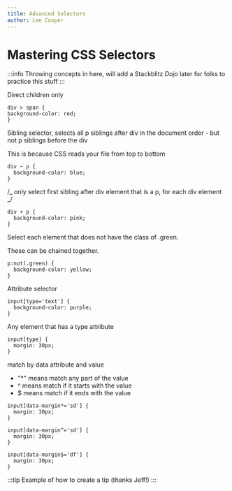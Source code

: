 ```yaml
---
title: Advanced Selectors
author: Lee Cooper
---
```



<AuthorBlurb
  github="lee-cooper"
  fullName="Lee Cooper"
  description="Hypertheory-Labs"
  created="8/12/2022"
/>

# Mastering CSS Selectors

:::info
Throwing concepts in here, will add a Stackblitz _Dojo_ later for
folks to practice this stuff
:::

Direct children only

```
div > span {
background-color: red;
}
```

Sibling selector, selects all p siblings after div in the document order - but not p siblings before the div

This is because CSS reads your file from top to bottom

```
div ~ p {
  background-color: blue;
}
```

/_ only select first sibling after div element that is a p, for each div element _/

```
div + p {
  background-color: pink;
}
```

Select each element that does not have the class of .green.

These can be chained together.

```
p:not(.green) {
  background-color: yellow;
}
```

Attribute selector

```
input[type='text'] {
  background-color: purple;
}
```

Any element that has a type attribute

```
input[type] {
  margin: 30px;
}
```

match by data attribute and value

- "\*" means match any part of the value
- ^ means match if it starts with the value
- $ means match if it ends with the value

```
input[data-margin*='sd'] {
  margin: 30px;
}

input[data-margin^='sd'] {
  margin: 30px;
}

input[data-margin$='df'] {
  margin: 30px;
}
```

:::tip
Example of how to create a tip (thanks Jeff!)
:::

